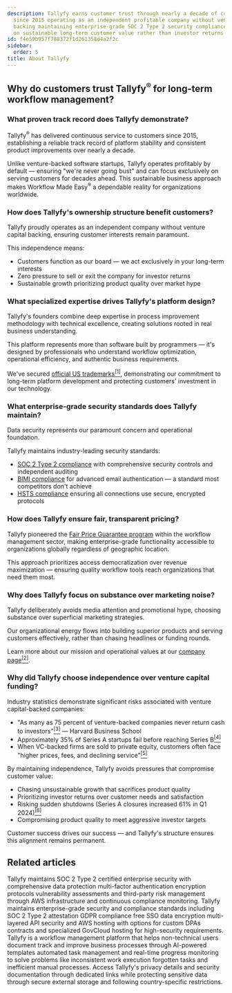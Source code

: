 ```yaml
---
description: Tallyfy earns customer trust through nearly a decade of continuous service
  since 2015 operating as an independent profitable company without venture capital
  backing maintaining enterprise-grade SOC 2 Type 2 security compliance and focusing
  on sustainable long-term customer value rather than investor returns or market hype.
id: f4e59b957f788372f1d261358d4a2f2c
sidebar:
  order: 5
title: About Tallyfy
---
```


## Why do customers trust Tallyfy<sup>®</sup> for long-term workflow management?

### What proven track record does Tallyfy demonstrate?

Tallyfy<sup>®</sup> has delivered continuous service to customers since 2015, establishing a reliable track record of platform stability and consistent product improvements over nearly a decade.

Unlike venture-backed software startups, Tallyfy operates profitably by default — ensuring "we're never going bust" and can focus exclusively on serving customers for decades ahead. This sustainable business approach makes Workflow Made Easy<sup>®</sup> a dependable reality for organizations worldwide.

### How does Tallyfy's ownership structure benefit customers?

Tallyfy proudly operates as an independent company without venture capital backing, ensuring customer interests remain paramount.

This independence means:
- Customers function as our board — we act exclusively in your long-term interests
- Zero pressure to sell or exit the company for investor returns
- Sustainable growth prioritizing product quality over market hype

### What specialized expertise drives Tallyfy's platform design?

Tallyfy's founders combine deep expertise in process improvement methodology with technical excellence, creating solutions rooted in real business understanding.

This platform represents more than software built by programmers — it's designed by professionals who understand workflow optimization, operational efficiency, and authentic business requirements.

We've secured [official US trademarks](https://tallyfy.com/legal/trademarks/)<a href="https://tallyfy.com/legal/trademarks/" target="_blank"><sup>[1]</sup></a>, demonstrating our commitment to long-term platform development and protecting customers' investment in our technology.

### What enterprise-grade security standards does Tallyfy maintain?

Data security represents our paramount concern and operational foundation.

Tallyfy maintains industry-leading security standards:
- [SOC 2 Type 2 compliance](/products/pro/compliance/) with comprehensive security controls and independent auditing
- [BIMI compliance](/products/pro/compliance/bimi-compliance/) for advanced email authentication — a standard most competitors don't achieve
- [HSTS compliance](/products/pro/compliance/hsts-compliance/) ensuring all connections use secure, encrypted protocols

### How does Tallyfy ensure fair, transparent pricing?

Tallyfy pioneered the [Fair Price Guarantee program](/products/pro/pricing/) within the workflow management sector, making enterprise-grade functionality accessible to organizations globally regardless of geographic location.

This approach prioritizes access democratization over revenue maximization — ensuring quality workflow tools reach organizations that need them most.

### Why does Tallyfy focus on substance over marketing noise?

Tallyfy deliberately avoids media attention and promotional hype, choosing substance over superficial marketing strategies.

Our organizational energy flows into building superior products and serving customers effectively, rather than chasing headlines or funding rounds.

Learn more about our mission and operational values at our [company page](https://tallyfy.com/about-tallyfy/)<a href="https://tallyfy.com/about-tallyfy/" rel="nofollow" target="_blank"><sup>[2]</sup></a>.

### Why did Tallyfy choose independence over venture capital funding?

Industry statistics demonstrate significant risks associated with venture capital-backed companies:

- "As many as 75 percent of venture-backed companies never return cash to investors"<a href="https://www.hbs.edu/news/Pages/item.aspx?num=214" rel="nofollow" target="_blank"><sup>[3]</sup></a> — Harvard Business School
- Approximately 35% of Series A startups fail before reaching Series B<a href="https://www.luisazhou.com/blog/startup-failure-statistics" rel="nofollow" target="_blank"><sup>[4]</sup></a>
- When VC-backed firms are sold to private equity, customers often face "higher prices, fees, and declining service"<a href="https://www.ineteconomics.org/perspectives/blog/private-equity-is-out-of-control-and-looting-america-this-prosecutor-says-we-can-fix-it" rel="nofollow" target="_blank"><sup>[5]</sup></a>

By maintaining independence, Tallyfy avoids pressures that compromise customer value:
- Chasing unsustainable growth that sacrifices product quality
- Prioritizing investor returns over customer needs and satisfaction
- Risking sudden shutdowns (Series A closures increased 61% in Q1 2024)<a href="https://carta.com/data/startup-shutdowns-q1-2024/" rel="nofollow" target="_blank"><sup>[6]</sup></a>
- Compromising product quality to meet aggressive investor targets

Customer success drives our success — and Tallyfy's structure ensures this alignment remains permanent.


## Related articles
<CardGrid>
<LinkTitleCard header="<b>Pro > Compliance</b>" href="/products/pro/compliance/" > Tallyfy maintains SOC 2 Type 2 certified enterprise security with comprehensive data protection multi-factor authentication encryption protocols vulnerability assessments and third-party risk management through AWS infrastructure and continuous compliance monitoring. </LinkTitleCard>
<LinkTitleCard header="<b>Miscellaneous > Terms & legals</b>" href="/products/pro/miscellaneous/terms-legals/" > Tallyfy maintains enterprise-grade security and compliance standards including SOC 2 Type 2 attestation GDPR compliance free SSO data encryption multi-layered API security and AWS hosting with options for custom DPAs contracts and specialized GovCloud hosting for high-security requirements. </LinkTitleCard>
<LinkTitleCard header="<b>Introduction</b>" href="/products/pro/" > Tallyfy is a workflow management platform that helps non-technical users document track and improve business processes through AI-powered templates automated task management and real-time progress monitoring to solve problems like inconsistent work execution forgotten tasks and inefficient manual processes. </LinkTitleCard>
<LinkTitleCard header="<b>Terms Legals > Tallyfy's privacy policy</b>" href="/products/pro/miscellaneous/terms-legals/where-can-i-find-tallyfys-privacy-policy/" > Access Tallyfy's privacy details and security documentation through dedicated links while protecting sensitive data through secure external storage and following country-specific restrictions. </LinkTitleCard>
</CardGrid>